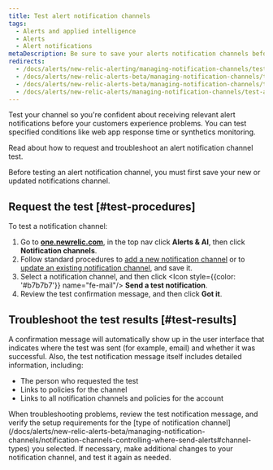 ```yaml
---
title: Test alert notification channels
tags:
  - Alerts and applied intelligence
  - Alerts
  - Alert notifications
metaDescription: Be sure to save your alerts notification channels before testing them to make sure they're working properly.
redirects:
  - /docs/alerts/new-relic-alerting/managing-notification-channels/testing-your-notification-channel
  - /docs/alerts/new-relic-alerts-beta/managing-notification-channels/testing-alert-notification-channels
  - /docs/alerts/new-relic-alerts-beta/managing-notification-channels/test-alert-notification-channels
  - /docs/alerts/new-relic-alerts/managing-notification-channels/test-alert-notification-channels
---
```


Test your channel so you're confident about receiving relevant alert notifications before your customers experience problems. You can test specified conditions like web app response time or synthetics monitoring.

Read about how to request and troubleshoot an alert notification channel test.

<Callout variant="important">
  Before testing an alert notification channel, you must first save your new or updated notifications channel.
</Callout>

## Request the test [#test-procedures]

To test a notification channel:

1. Go to **[one.newrelic.com](https://one.newrelic.com/ "Link opens in a new window.")**, in the top nav click **Alerts & AI**, then click **Notification channels**.
2. Follow standard procedures to [add a new notification channel](/docs/alerts/new-relic-alerts-beta/managing-notification-channels/notification-channels-controlling-where-send-alerts#add-channel) or to [update an existing notification channel](/docs/alerts/new-relic-alerts-beta/managing-notification-channels/update-alert-notification-channels), and save it.
3. Select a notification channel, and then click <Icon style={{color: '#b7b7b7'}} name="fe-mail"/>
   **Send a test notification**.
4. Review the test confirmation message, and then click **Got it**.

## Troubleshoot the test results [#test-results]

A confirmation message will automatically show up in the user interface that indicates where the test was sent (for example, email) and whether it was successful. Also, the test notification message itself includes detailed information, including:

* The person who requested the test
* Links to policies for the channel
* Links to all notification channels and policies for the account

<Callout variant="tip">
  When troubleshooting problems, review the test notification message, and verify the setup requirements for the [type of notification channel](/docs/alerts/new-relic-alerts-beta/managing-notification-channels/notification-channels-controlling-where-send-alerts#channel-types) you selected. If necessary, make additional changes to your notification channel, and test it again as needed.
</Callout>
